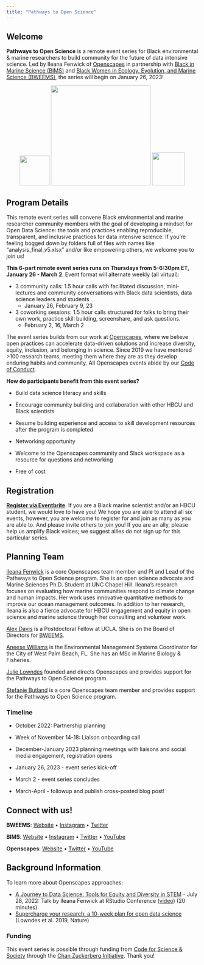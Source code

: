 ```yaml
---
title: "Pathways to Open Science"
---
```


## Welcome

**Pathways to Open Science** is a remote event series for Black environmental & marine researchers to build community for the future of data intensive science. Led by Ileana Fenwick of [Openscapes](https://openscapes.org) in partnership with [Black in Marine Science (BIMS)](https://www.blackinmarinescience.org/) and [Black Women in Ecology, Evolution, and Marine Science (BWEEMS)](https://www.bweems.org/), the series will begin on January 26, 2023!

<center>[![](images/openscapes_hex.png){width="78"}](https://openscapes.org) [![](images/bweems-logo.png){width="262"}](https://www.bweems.org/) [![](images/bims-logo.png){width="86"}](https://www.blackinmarinescience.org/)</center>

## **Program Details**

This remote event series will convene Black environmental and marine researcher community members with the goal of developing a mindset for Open Data Science: the tools and practices enabling reproducible, transparent, and inclusive practices for data intensive science. If you're feeling bogged down by folders full of files with names like "analysis_final_v5.xlsx" and/or like empowering others, we welcome you to join us!

**This 6-part remote event series runs on Thursdays from 5-6:30pm ET, January 26 - March 2**. Event format will alternate weekly (all virtual): 

- 3 community calls: 1.5 hour calls with facilitated discussion, mini-lectures and community conversations with Black data scientists, data science leaders and students 
  - January 26, February 9, 23
- 3 coworking sessions: 1.5 hour calls structured for folks to bring their own work, practice skill building, screenshare, and ask questions. 
  - February 2, 16, March 2

The event series builds from our work at [Openscapes](https://openscapes.org), where we believe open practices can accelerate data-driven solutions and increase diversity, equity, inclusion, and belonging in science. Since 2019 we have mentored \>100 research teams, meeting them where they are as they develop enduring habits and community. All Openscapes events abide by our [Code of Conduct](https://www.openscapes.org/code-of-conduct/).

**How do participants benefit from this event series?**

-   Build data science literacy and skills

-   Encourage community building and collaboration with other HBCU and Black scientists

-   Resume building experience and access to skill development resources after the program is completed

-   Networking opportunity

-   Welcome to the Openscapes community and Slack workspace as a resource for questions and networking

-   Free of cost

## Registration

[**Register via Eventbrite**](https://www.eventbrite.com/e/pathways-to-open-science-tickets-499833333957). If you are a Black marine scientist and/or an HBCU student, we would love to have you! We hope you are able to attend all six events, however, you are welcome to register for and join as many as you are able to. And please invite others to join you! If you are an ally, please help us amplify Black voices; we suggest allies do not sign up for this particular series.


## Planning Team

[Ileana Fenwick](https://twitter.com/_ileanaf) is a core Openscapes team member and PI and Lead of the Pathways to Open Science program. She is an open science advocate and Marine Sciences Ph.D. Student at UNC Chapel Hill. Ileana’s research focuses on evaluating how marine communities respond to climate change and human impacts. Her work uses innovative quantitative methods to improve our ocean management outcomes. In addition to her research, Ileana is also a fierce advocate for HBCU engagement and equity in open science and marine science through her consulting and volunteer work.

[Alex Davis](http://www.alexandracddavis.com/) is a Postdoctoral Fellow at UCLA. She is on the Board of Directors for [BWEEMS](https://www.bweems.org/).

[Aneese Williams](https://www.linkedin.com/in/aneese-williams-mps-80a846b6/) is the Environmental Management Systems Coordinator for the City of West Palm Beach, FL. She has an MSc in Marine Biology & Fisheries.

[Julie Lowndes](https://www.openscapes.org/team/) founded and directs Openscapes and provides support for the Pathways to Open Science program.

[Stefanie Butland](https://www.openscapes.org/team/) is a core Openscapes team member and provides support for the Pathways to Open Science program.

### Timeline

-   October 2022: Partnership planning

-   Week of November 14-18: Liaison onboarding call

-   December-January 2023 planning meetings with liaisons and social media engagement, registration opens

-   January 26, 2023 - event series kick-off
- March 2 - event series concludes
- March-April - followup and publish cross-posted blog post!


## Connect with us!

**BWEEMS**: [Website](https://www.bweems.org) • [Instagram](https://instagram.com/official_bweems?igshid=MWI4MTIyMDE=) • [Twitter](https://twitter.com/official_bweems?s=21&t=s-DTN1VVq1z4D-CILebMRQ)

**BIMS**: [Website](https://blackinmarinescience.org) • [Instagram](https://instagram.com/blackinmarinescience?igshid=MWI4MTIyMDE=) • [Twitter](https://twitter.com/blackinmarsci) • [YouTube](https://www.youtube.com/BlackInMarineScience)

**Openscapes**: [Website](https://openscapes.org) • [Twitter](https://twitter.com/openscapes) • [YouTube](https://www.youtube.com/@openscapes)

## Background Information

To learn more about Openscapes approaches:

-   [A Journey to Data Science: Tools for Equity and Diversity in STEM](https://github.com/IleanaF/rstudio-conf22) - July 28, 2022: Talk by Ileana Fenwick at RStudio Conference ([video](https://www.rstudio.com/conference/2022/talks/journey-to-data-science-tools/)) (20 minutes)
-   [Supercharge your research: a 10-week plan for open data science](https://openscapes.github.io/supercharge-research/) (Lowndes et al. 2019, Nature)

### Funding

This event series is possible through funding from [Code for Science & Society](https://eventfund.codeforscience.org/event-fund-grantees/) through the [Chan Zuckerberg Initiative](https://chanzuckerberg.com/). Thank you!


